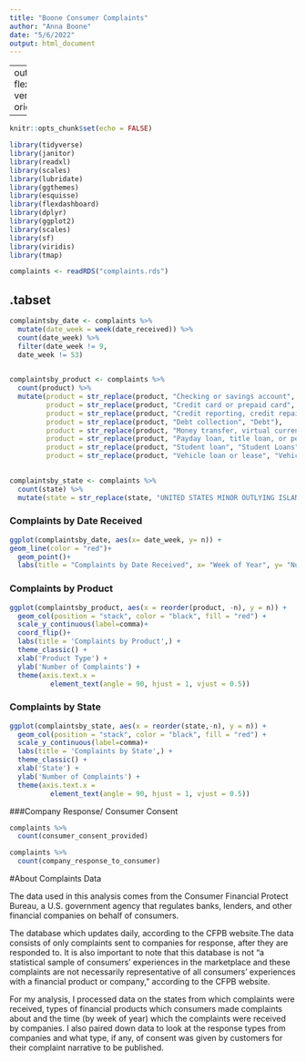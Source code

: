 ```yaml
---
title: "Boone Consumer Complaints"
author: "Anna Boone"
date: "5/6/2022"
output: html_document
---
```

---
output:
  flexdashboard::flex_dashboard: 
    vertical_layout: scroll
    orientation: columns
    
---

```r
knitr::opts_chunk$set(echo = FALSE)
```

```r
library(tidyverse)
library(janitor)
library(readxl)
library(scales)
library(lubridate)
library(ggthemes)
library(esquisse)
library(flexdashboard)
library(dplyr)
library(ggplot2)
library(scales)
library(sf)
library(viridis)
library(tmap)
```

```r
complaints <- readRDS("complaints.rds")
```

{.tabset}
-----------------------

```r
complaintsby_date <- complaints %>% 
  mutate(date_week = week(date_received)) %>% 
  count(date_week) %>% 
  filter(date_week != 9,
  date_week != 53)
  
```

```r
complaintsby_product <- complaints %>% 
  count(product) %>% 
  mutate(product = str_replace(product, "Checking or savings account", "Accounts"),
         product = str_replace(product, "Credit card or prepaid card", "Cards"),
         product = str_replace(product, "Credit reporting, credit repair services, or other personal consumer reports", "Credit"),
         product = str_replace(product, "Debt collection", "Debt"),
         product = str_replace(product, "Money transfer, virtual currency, or money service", "Currency"),
         product = str_replace(product, "Payday loan, title loan, or personal loan", "Loans"),
         product = str_replace(product, "Student loan", "Student Loans"),
         product = str_replace(product, "Vehicle loan or lease", "Vehicle Loans"))
  
```

```r
complaintsby_state <- complaints %>% 
  count(state) %>% 
  mutate(state = str_replace(state, "UNITED STATES MINOR OUTLYING ISLANDS", "UM")) 
```

### Complaints by Date Received

```r
ggplot(complaintsby_date, aes(x= date_week, y= n)) +
geom_line(color = "red")+
  geom_point()+
  labs(title = "Complaints by Date Received", x= "Week of Year", y= "Number of Complaints") 
```

### Complaints by Product

```r
ggplot(complaintsby_product, aes(x = reorder(product, -n), y = n)) +
  geom_col(position = "stack", color = "black", fill = "red") +
  scale_y_continuous(label=comma)+
  coord_flip()+
  labs(title = 'Complaints by Product',) +
  theme_classic() +
  xlab('Product Type') +
  ylab('Number of Complaints') +
  theme(axis.text.x = 
          element_text(angle = 90, hjust = 1, vjust = 0.5))

```

### Complaints by State

```r
ggplot(complaintsby_state, aes(x = reorder(state,-n), y = n)) +
  geom_col(position = "stack", color = "black", fill = "red") +
  scale_y_continuous(label=comma)+
  labs(title = 'Complaints by State',) +
  theme_classic() +
  xlab('State') +
  ylab('Number of Complaints') +
  theme(axis.text.x = 
          element_text(angle = 90, hjust = 1, vjust = 0.5))
```

###Company Response/ Consumer Consent

```r
complaints %>% 
  count(consumer_consent_provided)
```

```r
complaints %>% 
  count(company_response_to_consumer)
```

#About Complaints Data

The data used in this analysis comes from the Consumer Financial Protect Bureau, a U.S. government agency that regulates banks, lenders, and other financial companies on behalf of consumers.

The database which updates daily, according to the CFPB website.The data consists of only complaints sent to companies for response, after they are responded to. It is also important to note that this database is not "a statistical sample of consumers' experiences in the marketplace and these complaints are not necessarily representative of all consumers' experiences with a financial product or company," according to the CFPB website.

For my analysis, I processed data on the states from which complaints were received, types of financial products which consumers made complaints about and the time (by week of year) which the complaints were received by companies. I also paired down data to look at the response types from companies and what type, if any, of consent was given by customers for their complaint narrative to be published.
